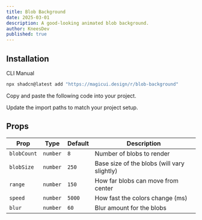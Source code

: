 ```yaml
---
title: Blob Background
date: 2025-03-01
description: A good-looking animated blob background.
author: KneesDev
published: true
---
```


<ComponentPreview name="blob-background-demo" />

## Installation

<Tabs defaultValue="cli">

<TabsList>
  <TabsTrigger value="cli">CLI</TabsTrigger>
  <TabsTrigger value="manual">Manual</TabsTrigger>
</TabsList>
<TabsContent value="cli">

```bash
npx shadcn@latest add "https://magicui.design/r/blob-background"
```

</TabsContent>

<TabsContent value="manual">

<Steps>

<Step>Copy and paste the following code into your project.</Step>

<ComponentSource name="blob-background" />

<Step>Update the import paths to match your project setup.</Step>

</Steps>

</TabsContent>

</Tabs>

## Props

| Prop        | Type     | Default | Description                                 |
| ----------- | -------- | ------- | ------------------------------------------- |
| `blobCount` | `number` | `8`     | Number of blobs to render                   |
| `blobSize`  | `number` | `250`   | Base size of the blobs (will vary slightly) |
| `range`     | `number` | `150`   | How far blobs can move from center          |
| `speed`     | `number` | `5000`  | How fast the colors change (ms)             |
| `blur`      | `number` | `60`    | Blur amount for the blobs                   |
